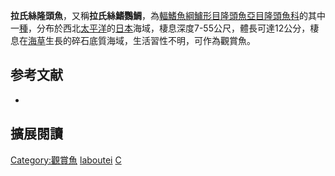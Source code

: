 {{Speciesbox
| name = 拉氏絲隆頭魚
| status = LC
| status_system = IUCN3.1
| genus = Cirrhilabrus
| species = laboutei
| authority = Randall & Lubbock, 1982
| synonyms = *''Cirrhilabrus labouti''<br /><small>Randall & Lubbock, 1982</small>
}}

'''拉氏絲隆頭魚'''，又稱'''拉氏絲鰭鸚鯛'''，為[[輻鰭魚綱|輻鰭魚綱]][[鱸形目|鱸形目]][[隆頭魚亞目|隆頭魚亞目]][[隆頭魚科|隆頭魚科]]的其中一[[種|種]]，分布於西北[[太平洋|太平洋]]的[[日本|日本]]海域，棲息深度7-55公尺，體長可達12公分，棲息在[[海草|海草]]生長的碎石底質海域，生活習性不明，可作為觀賞魚。
==参考文献==
*{{FishBase_species|genus=Cirrhilabrus|species=laboutei|year=2013|month=7}}
== 擴展閱讀 ==
{{refbegin}}
{{wikispecies-inline|Cirrhilabrus laboutei|拉氏絲隆頭魚}}
{{refend}}
{{Taxonbar|from=Q2368258}}

[[Category:觀賞魚|Category:觀賞魚]]
[[Category:絲隆頭魚屬|laboutei]]
[[Category:1982年描述的魚類|C]]


{{鱸形目小作品}}